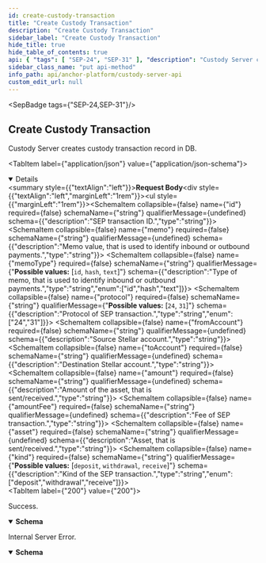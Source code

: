 ```yaml
---
id: create-custody-transaction
title: "Create Custody Transaction"
description: "Create Custody Transaction"
sidebar_label: "Create Custody Transaction"
hide_title: true
hide_table_of_contents: true
api: { "tags": [ "SEP-24", "SEP-31" ], "description": "Custody Server creates custody transaction record in DB.\n", "operationId": "createCustodyTransaction", "requestBody": { "content": { "application/json": { "schema": { "type": "object", "properties": { "id": { "description": "SEP transaction ID", "type": "string" }, "memo": { "description": "Memo value, that is used to identify inbound or outbound payments", "type": "string" }, "memoType": { "description": "Type of memo, that is used to identify inbound or outbound payments", "type": "string", "enum": [ "id", "hash", "text" ] }, "protocol": { "description": "Protocol of SEP transaction", "type": "string", "enum": [ "24", "31" ] }, "fromAccount": { "description": "Source Stellar account", "type": "string" }, "toAccount": { "description": "Destination Stellar account", "type": "string" }, "amount": { "description": "Amount of the asset, that is sent/received", "type": "string" }, "amountFee": { "description": "Fee of SEP transaction", "type": "string" }, "asset": { "description": "Asset, that is sent/received", "type": "string" }, "kind": { "description": "Kind of the SEP transaction", "type": "string", "enum": [ "deposit", "withdrawal", "receive" ] } }, "title": "CreateCustodyTransactionRequest" } } } }, "responses": { "200": { "description": "Success.", "content": { "application/json": { "schema": { "type": "object", "properties": {}, "title": "CreateCustodyTransactionResponse" } } } }, "500": { "description": "Internal Server Error.", "content": { "application/json": { "schema": { "type": "object", "properties": { "error": { "type": "string" } }, "title": "Error" } } } } }, "method": "post", "path": "/transactions", "jsonRequestBodyExample": { "id": "123e4567-e89b-12d3-a456-426614174000", "memo": "12345", "memoType": "id", "protocol": "24", "fromAccount": "GA3X53JGZ5SLT733GNKH3CVV7RKCL4DXWCIZG2Y24HA24L6XNEHSQXT4", "toAccount": "GA3X53JGZ5SLT733GNKH3CVV7RKCL4DXWCIZG2Y24HA24L6XNEHSQXT4", "amount": "50", "amountAsset": "stellar:USDC:GBBD47IF6LWK7P7MDEVSCWR7DPUWV3NY3DTQEVFL4NAT4AQH3ZLLFLA5", "kind": "deposit" }, "info": { "version": "2.0.0", "description": "The Custody Server API specification for the Stellar Anchor Platform project.\n\nThe Custody Server API defines requests made by the Platform to interact with custody services.\n", "title": "Custody Server API" }, "postman": { "name": "Create Custody Transaction", "description": { "content": "The Custody Server provides set of endpoints to interact with custody services.\n", "type": "text/plain" }, "url": { "path": [ "transactions" ], "host": [ "{{baseUrl}}" ], "query": [], "variable": [] }, "header": [ { "key": "Content-Type", "value": "application/json" }, { "key": "Accept", "value": "application/json" } ], "method": "POST", "body": { "mode": "raw", "raw": "\"\"", "options": { "raw": { "language": "json" } } } } }
sidebar_class_name: "put api-method"
info_path: api/anchor-platform/custody-server-api
custom_edit_url: null
---
```



<SepBadge tags={"SEP-24,SEP-31"}/>


## Create Custody Transaction

Custody Server creates custody transaction record in DB.

<MimeTabs><TabItem label={"application/json"} value={"application/json-schema"}><details style={{}} data-collapsed={false} open={true}><summary style={{"textAlign":"left"}}><strong>Request Body</strong></summary><div style={{"textAlign":"left","marginLeft":"1rem"}}></div><ul style={{"marginLeft":"1rem"}}><SchemaItem collapsible={false} name={"id"} required={false} schemaName={"string"} qualifierMessage={undefined} schema={{"description":"SEP transaction ID.","type":"string"}}></SchemaItem> <SchemaItem collapsible={false} name={"memo"} required={false} schemaName={"string"} qualifierMessage={undefined} schema={{"description":"Memo value, that is used to identify inbound or outbound payments.","type":"string"}}></SchemaItem> <SchemaItem collapsible={false} name={"memoType"} required={false} schemaName={"string"} qualifierMessage={"**Possible values:** [`id`, `hash`, `text`]"} schema={{"description":"Type of memo, that is used to identify inbound or outbound payments.","type":"string","enum":["id","hash","text"]}}></SchemaItem> <SchemaItem collapsible={false} name={"protocol"} required={false} schemaName={"string"} qualifierMessage={"**Possible values:** [`24`, `31`]"} schema={{"description":"Protocol of SEP transaction.","type":"string","enum":["24","31"]}}></SchemaItem> <SchemaItem collapsible={false} name={"fromAccount"} required={false} schemaName={"string"} qualifierMessage={undefined} schema={{"description":"Source Stellar account.","type":"string"}}></SchemaItem> <SchemaItem collapsible={false} name={"toAccount"} required={false} schemaName={"string"} qualifierMessage={undefined} schema={{"description":"Destination Stellar account.","type":"string"}}></SchemaItem> <SchemaItem collapsible={false} name={"amount"} required={false} schemaName={"string"} qualifierMessage={undefined} schema={{"description":"Amount of the asset, that is sent/received.","type":"string"}}></SchemaItem> <SchemaItem collapsible={false} name={"amountFee"} required={false} schemaName={"string"} qualifierMessage={undefined} schema={{"description":"Fee of SEP transaction.","type":"string"}}></SchemaItem> <SchemaItem collapsible={false} name={"asset"} required={false} schemaName={"string"} qualifierMessage={undefined} schema={{"description":"Asset, that is sent/received.","type":"string"}}></SchemaItem> <SchemaItem collapsible={false} name={"kind"} required={false} schemaName={"string"} qualifierMessage={"**Possible values:** [`deposit`, `withdrawal`, `receive`]"} schema={{"description":"Kind of the SEP transaction.","type":"string","enum":["deposit","withdrawal","receive"]}}></SchemaItem></ul></details></TabItem></MimeTabs><div><ApiTabs><TabItem label={"200"} value={"200"}><div>

Success.

</div><div><MimeTabs schemaType={"response"}><TabItem label={"application/json"} value={"application/json"}><SchemaTabs><TabItem label={"Schema"} value={"Schema"}><details style={{}} data-collapsed={false} open={true}><summary style={{"textAlign":"left"}}><strong>Schema</strong></summary><div style={{"textAlign":"left","marginLeft":"1rem"}}></div><ul style={{"marginLeft":"1rem"}}></ul></details></TabItem><TabItem label={"Example (from schema)"} value={"Example (from schema)"}><ResponseSamples responseExample={"{}"} language={"json"}></ResponseSamples></TabItem></SchemaTabs></TabItem></MimeTabs></div></TabItem><TabItem label={"500"} value={"500"}><div>

Internal Server Error.

</div><div><MimeTabs schemaType={"response"}><TabItem label={"application/json"} value={"application/json"}><SchemaTabs><TabItem label={"Schema"} value={"Schema"}><details style={{}} data-collapsed={false} open={true}><summary style={{"textAlign":"left"}}><strong>Schema</strong></summary><div style={{"textAlign":"left","marginLeft":"1rem"}}></div><ul style={{"marginLeft":"1rem"}}><SchemaItem collapsible={false} name={"error"} required={true} schemaName={"string"} qualifierMessage={undefined} schema={{"type":"string"}}></SchemaItem></ul></details></TabItem><TabItem label={"Example (from schema)"} value={"Example (from schema)"}><ResponseSamples responseExample={"{\n  \"error\": \"string\"\n}"} language={"json"}></ResponseSamples></TabItem></SchemaTabs></TabItem></MimeTabs></div></TabItem></ApiTabs></div>
